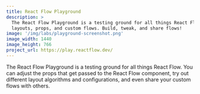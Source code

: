 ```yaml
---
title: React Flow Playground
description: >
  The React Flow Playground is a testing ground for all things React Flow. Experiment with
  layouts, props, and custom flows. Build, tweak, and share flows!
image: '/img/labs/playground-screenshot.png'
image_width: 1440
image_height: 766
project_url: https://play.reactflow.dev/
---
```


The React Flow Playground is a testing ground for all things React Flow. You can adjust
the props that get passed to the React Flow component, try out different layout algorithms
and configurations, and even share your custom flows with others.
